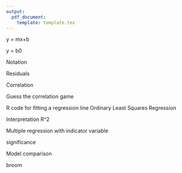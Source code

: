 ```yaml
---
output: 
  pdf_document:
    template: template.tex
---
```

\begin{landscape}

\section {Review}

\begin{tabular}{|p{3cm}|p{1cm}|p{3cm}|p{3cm}|p{3cm}|p{3cm}|p{3.5cm}|}
  Question & point estimate & parameter of interest & expected value of the sampling distribution & variance of the sampling distribution & standard error & confidence interval \\ \hline
  single proportion & $\hat p$ & $p$ & $p$ & $\frac{p(1-p)}{n}$ & $\sqrt{\frac{\hat p (1-\hat p)}{n}}$ & $\hat p \pm z^*\sqrt{\frac{\hat p (1-\hat p)}{n}}$ \\ \hline
  difference of two proportion & $\hat p_1 - \hat p_2$ & $p_1 - p_2$ & $p_1 - p_2$ & $\frac{p_1 (1-p_1)}{n_1} + \frac{p_2 (1-p_2)}{n_2}$ & $\sqrt{\frac{\hat p_1 (1-\hat p_1)}{n_1} + \frac{\hat p_2 (1-\hat p_2)}{n_2}}$ & $(\hat p_1 - \hat p_2)\pm z^*\sqrt{\frac{\hat p_1 (1-\hat p_1)}{n_1} + \frac{\hat p_2 (1-\hat p_2)}{n_2}}$ \\ \hline
  single mean (dependent samples, paired data) & $\bar x$ & $\mu$ & $\mu$ & $\frac{\sigma^2}{n}$ &
  $\frac{s}{\sqrt{n}}$ & $\bar x\pm t^*_{df}\frac{s}{\sqrt{n}}$ \\ \hline
  difference of two means & $\bar x_1 - \bar x_2$ & $\mu_1 - \mu_2$ & $\mu_1 - \mu_2$ & $\frac{\sigma_1^2}{n_1}+\frac{\sigma_2^2}{n_2}$ &
  $\sqrt{\frac{s_1^2}{n_1} +\frac{s_2^2}{n_2}}$ & $(\bar x_1 - \bar x_2)\pm t^*_{df}\sqrt{\frac{s_1^2}{n_1} +\frac{s_2^2}{n_2}}$\\ \hline
  
\end{tabular}

\end{landscape}

\section{Simple Linear Regression}




y = mx+b

y = b0

Notation

Residuals 

Correlation

Guess the correlation game

R code for fitting a regression line
Ordinary Least Squares Regression

Interpretation R^2

Multiple regression with indicator variable

significance

Model comparison

broom
